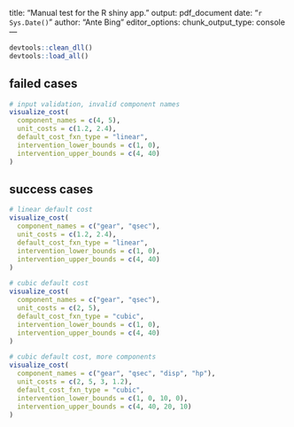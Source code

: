 title: "Manual test for the R shiny app."
output: pdf_document
date: "`r Sys.Date()`"
author: "Ante Bing"
editor_options: 
  chunk_output_type: console
---
```r
devtools::clean_dll()
devtools::load_all()
```

## failed cases 
```r
# input validation, invalid component names
visualize_cost(
  component_names = c(4, 5),
  unit_costs = c(1.2, 2.4),
  default_cost_fxn_type = "linear",
  intervention_lower_bounds = c(1, 0),
  intervention_upper_bounds = c(4, 40)
)
```

## success cases 
```r
# linear default cost
visualize_cost(
  component_names = c("gear", "qsec"),
  unit_costs = c(1.2, 2.4),
  default_cost_fxn_type = "linear",
  intervention_lower_bounds = c(1, 0),
  intervention_upper_bounds = c(4, 40)
)
```

```r
# cubic default cost
visualize_cost(
  component_names = c("gear", "qsec"),
  unit_costs = c(2, 5),
  default_cost_fxn_type = "cubic",
  intervention_lower_bounds = c(1, 0),
  intervention_upper_bounds = c(4, 40)
)
```

```r
# cubic default cost, more components
visualize_cost(
  component_names = c("gear", "qsec", "disp", "hp"),
  unit_costs = c(2, 5, 3, 1.2),
  default_cost_fxn_type = "cubic",
  intervention_lower_bounds = c(1, 0, 10, 0),
  intervention_upper_bounds = c(4, 40, 20, 10)
)
```